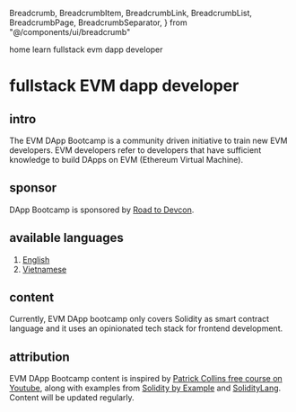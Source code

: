   Breadcrumb,
  BreadcrumbItem,
  BreadcrumbLink,
  BreadcrumbList,
  BreadcrumbPage,
  BreadcrumbSeparator,
} from "@/components/ui/breadcrumb"

<Breadcrumb>
  <BreadcrumbList>
    <BreadcrumbItem>
      <BreadcrumbLink href="/">home</BreadcrumbLink>
    </BreadcrumbItem>
    <BreadcrumbSeparator />
    <BreadcrumbItem>
      <BreadcrumbLink href="/learn">learn</BreadcrumbLink>
    </BreadcrumbItem>
    <BreadcrumbSeparator />
    <BreadcrumbItem>
      <BreadcrumbPage>fullstack evm dapp developer</BreadcrumbPage>
    </BreadcrumbItem>
  </BreadcrumbList>
</Breadcrumb>

# fullstack EVM dapp developer

## intro
The EVM DApp Bootcamp is a community driven initiative to train new EVM developers. EVM developers refer to developers that have sufficient knowledge to build DApps on EVM (Ethereum Virtual Machine).

## sponsor
DApp Bootcamp is sponsored by [Road to Devcon](https://blog.ethereum.org/2023/06/29/road-to-devcon7-grants).

## available languages
1. [English](/evm-dapp-bootcamp/en)
1. [Vietnamese](/evm-dapp-bootcamp/vi)

## content
Currently, EVM DApp bootcamp only covers Solidity as smart contract language and it uses an opinionated tech stack for frontend development.

## attribution
EVM DApp Bootcamp content is inspired by [Patrick Collins free course on Youtube](https://www.youtube.com/@PatrickAlphaC), along with examples from [Solidity by Example](https://solidity-by-example.org/) and [SolidityLang](https://soliditylang.org/). Content will be updated regularly.